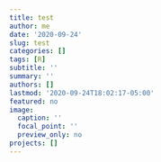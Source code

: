 ```yaml
---
title: test
author: me
date: '2020-09-24'
slug: test
categories: []
tags: [R]
subtitle: ''
summary: ''
authors: []
lastmod: '2020-09-24T18:02:17-05:00'
featured: no
image:
  caption: ''
  focal_point: ''
  preview_only: no
projects: []
---
```

